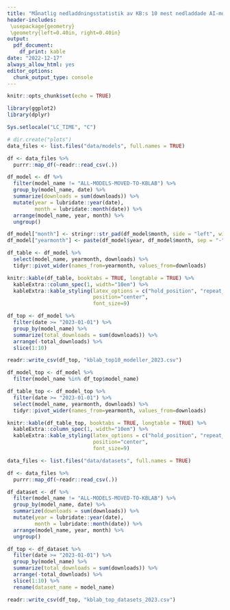 ```yaml
---
title: "Månatlig nedladdningsstatistik av KB:s 10 mest nedladdade AI-modeller"
header-includes: 
 \usepackage{geometry}
 \geometry{left=0.40in, right=0.40in}
output:
  pdf_document:
    df_print: kable
date: "2022-12-17"
always_allow_html: yes
editor_options:
  chunk_output_type: console
---
```


```r
knitr::opts_chunk$set(echo = TRUE)
```

```r
library(ggplot2)
library(dplyr)

Sys.setlocale("LC_TIME", "C")

# dir.create("plots")
data_files <- list.files("data/models", full.names = TRUE)

df <- data_files %>%
  purrr::map_df(~readr::read_csv(.))

df_model <- df %>% 
  filter(model_name != "ALL-MODELS-MOVED-TO-KBLAB") %>%
  group_by(model_name, date) %>%
  summarize(downloads = sum(downloads)) %>%
  mutate(year = lubridate::year(date),
         month = lubridate::month(date)) %>%
  arrange(model_name, year, month) %>%
  ungroup()

df_model["month"] <- stringr::str_pad(df_model$month, side = "left", width = 2, pad = "0")
df_model["yearmonth"] <- paste(df_model$year, df_model$month, sep = "-")

df_table <- df_model %>%
  select(model_name, yearmonth, downloads) %>%
  tidyr::pivot_wider(names_from=yearmonth, values_from=downloads)
```

```r
knitr::kable(df_table, booktabs = TRUE, longtable = TRUE) %>%
  kableExtra::column_spec(1, width="10em") %>%
  kableExtra::kable_styling(latex_options = c("hold_position", "repeat_header"),
                            position="center",
                            font_size=9)
```

```r
df_top <- df_model %>%
  filter(date >= "2023-01-01") %>%
  group_by(model_name) %>%
  summarize(total_downloads = sum(downloads)) %>%
  arrange(-total_downloads) %>%
  slice(1:10)

readr::write_csv(df_top, "kblab_top10_modeller_2023.csv")

df_model_top <- df_model %>%
  filter(model_name %in% df_top$model_name)

df_table_top <- df_model_top %>%
  filter(date >= "2023-01-01") %>%
  select(model_name, yearmonth, downloads) %>%
  tidyr::pivot_wider(names_from=yearmonth, values_from=downloads)

knitr::kable(df_table_top, booktabs = TRUE, longtable = TRUE) %>%
  kableExtra::column_spec(1, width="10em") %>%
  kableExtra::kable_styling(latex_options = c("hold_position", "repeat_header"),
                            position="center",
                            font_size=9)
```


```r
data_files <- list.files("data/datasets", full.names = TRUE)

df <- data_files %>%
  purrr::map_df(~readr::read_csv(.))

df_dataset <- df %>% 
  filter(model_name != "ALL-MODELS-MOVED-TO-KBLAB") %>%
  group_by(model_name, date) %>%
  summarize(downloads = sum(downloads)) %>%
  mutate(year = lubridate::year(date),
         month = lubridate::month(date)) %>%
  arrange(model_name, year, month) %>%
  ungroup()

df_top <- df_dataset %>%
  filter(date >= "2023-01-01") %>%
  group_by(model_name) %>%
  summarize(total_downloads = sum(downloads)) %>%
  arrange(-total_downloads) %>%
  slice(1:10) %>%
  rename(dataset_name = model_name)

readr::write_csv(df_top, "kblab_top_datasets_2023.csv")
```